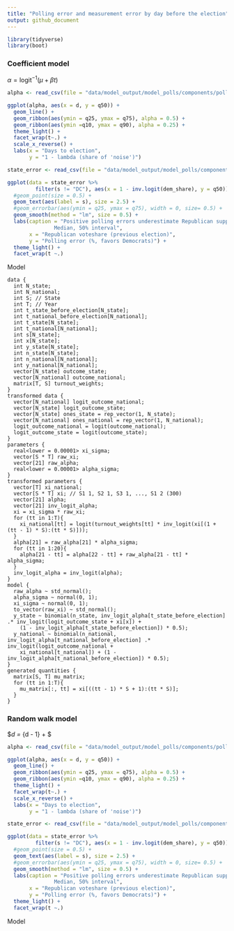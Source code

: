 ```yaml
---
title: "Polling error and measurement error by day before the election"
output: github_document
---
```


```r
library(tidyverse)
library(boot)
```


### Coefficient model

$\alpha = \text{logit}^{-1}(\mu + \beta t)$

```r
alpha <- read_csv(file = "data/model_output/model_polls/components/polling_error_measurement_error/by_day_coefficient_model_alpha.Rds")

ggplot(alpha, aes(x = d, y = q50)) +
  geom_line() +
  geom_ribbon(aes(ymin = q25, ymax = q75), alpha = 0.5) +
  geom_ribbon(aes(ymin =q10, ymax = q90), alpha = 0.25) +
  theme_light() +
  facet_wrap(t~.) +
  scale_x_reverse() + 
  labs(x = "Days to election",
       y = "1 - lambda (share of 'noise')")
```


```r
state_error <- read_csv(file = "data/model_output/model_polls/components/polling_error_measurement_error/by_day_coefficient_model_state_error.Rds")

ggplot(data = state_error %>%
         filter(s != "DC"), aes(x = 1 - inv.logit(dem_share), y = q50)) +
  #geom_point(size = 0.5) +
  geom_text(aes(label = s), size = 2.5) +
  #geom_errorbar(aes(ymin = q25, ymax = q75), width = 0, size= 0.5) +
  geom_smooth(method = "lm", size = 0.5) +
  labs(caption = "Positive polling errors underestimate Republican support
               Median, 50% interval",
       x = "Republican voteshare (previous election)",
       y = "Polling error (%, favors Democrats)") +
  theme_light() +
  facet_wrap(t ~.)
```

Model

```
data {
  int N_state;
  int N_national;
  int S; // State
  int T; // Year
  int t_state_before_election[N_state];
  int t_national_before_election[N_national];
  int t_state[N_state];
  int t_national[N_national];
  int s[N_state];
  int x[N_state];
  int y_state[N_state];
  int n_state[N_state];
  int n_national[N_national];
  int y_national[N_national];
  vector[N_state] outcome_state;
  vector[N_national] outcome_national;
  matrix[T, S] turnout_weights;
}
transformed data {
  vector[N_national] logit_outcome_national;
  vector[N_state] logit_outcome_state;
  vector[N_state] ones_state = rep_vector(1, N_state);
  vector[N_national] ones_national = rep_vector(1, N_national);
  logit_outcome_national = logit(outcome_national);
  logit_outcome_state = logit(outcome_state);
}
parameters {
  real<lower = 0.00001> xi_sigma;
  vector[S * T] raw_xi;
  vector[21] raw_alpha;
  real<lower = 0.00001> alpha_sigma;
}
transformed parameters {
  vector[T] xi_national;
  vector[S * T] xi; // S1 1, S2 1, S3 1, ..., S1 2 (300)
  vector[21] alpha;
  vector[21] inv_logit_alpha;
  xi = xi_sigma * raw_xi;
  for (tt in 1:T){
    xi_national[tt] = logit(turnout_weights[tt] * inv_logit(xi[(1 + (tt - 1) * S):(tt * S)]));
  }
  alpha[21] = raw_alpha[21] * alpha_sigma;
  for (tt in 1:20){
    alpha[21 - tt] = alpha[22 - tt] + raw_alpha[21 - tt] * alpha_sigma;
  }
  inv_logit_alpha = inv_logit(alpha);
}
model {
  raw_alpha ~ std_normal();
  alpha_sigma ~ normal(0, 1);
  xi_sigma ~ normal(0, 1);
  to_vector(raw_xi) ~ std_normal();
  y_state ~ binomial(n_state, inv_logit_alpha[t_state_before_election] .* inv_logit(logit_outcome_state + xi[x]) +
    (1 - inv_logit_alpha[t_state_before_election]) * 0.5);
  y_national ~ binomial(n_national, inv_logit_alpha[t_national_before_election] .* inv_logit(logit_outcome_national +
    xi_national[t_national]) + (1 - inv_logit_alpha[t_national_before_election]) * 0.5);
}
generated quantities {
  matrix[S, T] mu_matrix;
  for (tt in 1:T){
    mu_matrix[:, tt] = xi[((tt - 1) * S + 1):(tt * S)];
  }
}
```


### Random walk model

$\lambda_d = \lambda_{d - 1} + \$

```r
alpha <- read_csv(file = "data/model_output/model_polls/components/polling_error_measurement_error/by_day_random_walk_model_alpha.Rds")

ggplot(alpha, aes(x = d, y = q50)) +
  geom_line() +
  geom_ribbon(aes(ymin = q25, ymax = q75), alpha = 0.5) +
  geom_ribbon(aes(ymin =q10, ymax = q90), alpha = 0.25) +
  theme_light() +
  facet_wrap(t~.) +
  scale_x_reverse() + 
  labs(x = "Days to election",
       y = "1 - lambda (share of 'noise')")
```


```r
state_error <- read_csv(file = "data/model_output/model_polls/components/polling_error_measurement_error/by_day_random_walk_model_state_error.Rds")

ggplot(data = state_error %>%
         filter(s != "DC"), aes(x = 1 - inv.logit(dem_share), y = q50)) +
  #geom_point(size = 0.5) +
  geom_text(aes(label = s), size = 2.5) +
  #geom_errorbar(aes(ymin = q25, ymax = q75), width = 0, size= 0.5) +
  geom_smooth(method = "lm", size = 0.5) +
  labs(caption = "Positive polling errors underestimate Republican support
               Median, 50% interval",
       x = "Republican voteshare (previous election)",
       y = "Polling error (%, favors Democrats)") +
  theme_light() +
  facet_wrap(t ~.)
```

Model



